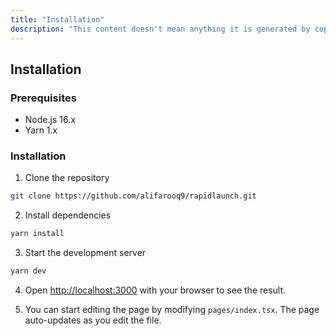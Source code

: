 ```yaml
---
title: "Installation"
description: "This content doesn't mean anything it is generated by copilot"
---
```


## Installation

### Prerequisites

-   Node.js 16.x
-   Yarn 1.x

### Installation

1.  Clone the repository

```bash
git clone https://github.com/alifarooq9/rapidlaunch.git
```

2.  Install dependencies

```bash
yarn install
```

3.  Start the development server

```bash
yarn dev
```

4.  Open [http://localhost:3000](http://localhost:3000) with your browser to see the result.

5.  You can start editing the page by modifying `pages/index.tsx`. The page auto-updates as you edit the file.
